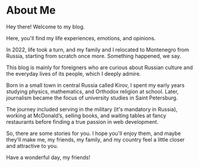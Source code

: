 # About Me

Hey there! Welcome to my blog.

Here, you'll find my life experiences, emotions, and opinions.

In 2022, life took a turn, and my family and I relocated to Montenegro from Russia, starting from scratch once more.
Something happened, we say.

This blog is mainly for foreigners who are curious about Russian culture and the everyday lives of its people, which I deeply admire.

Born in a small town in central Russia called Kirov, I spent my early years studying physics, mathematics, and Orthodox religion at school. Later, journalism became the focus of university studies in Saint Petersburg.

The journey included serving in the military (it's mandatory in Russia), working at McDonald’s, selling books, and waiting tables at fancy restaurants before finding a true passion in web development.

So, there are some stories for you. I hope you'll enjoy them, and maybe they'll make me, my friends, my family, and my country feel a little closer and attractive to you.

Have a wonderful day, my friends!